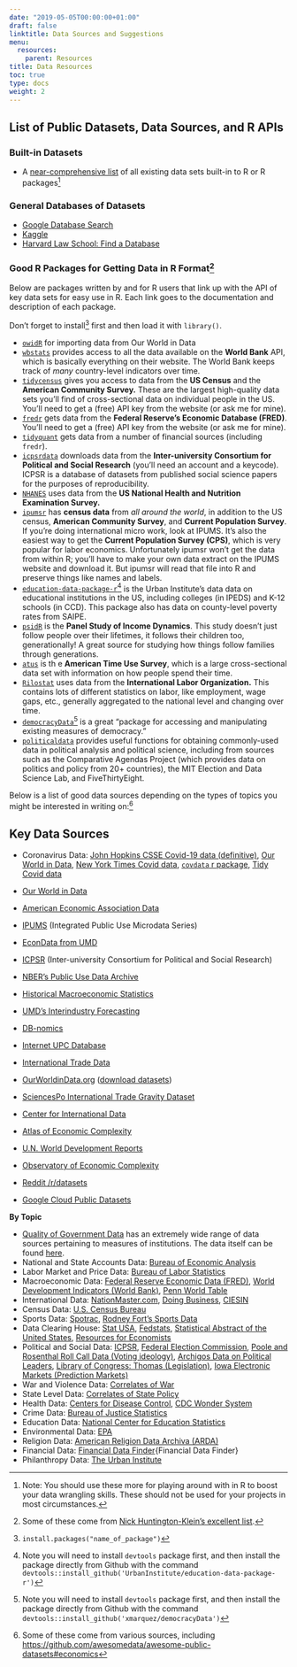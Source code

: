 ```yaml
---
date: "2019-05-05T00:00:00+01:00"
draft: false
linktitle: Data Sources and Suggestions
menu:
  resources:
    parent: Resources
title: Data Resources
toc: true
type: docs
weight: 2
---
```


##  List of Public Datasets, Data Sources, and R APIs

### Built-in Datasets

- A [near-comprehensive list](https://vincentarelbundock.github.io/Rdatasets/datasets.html) of all existing data sets built-in to R or R packages^[Note: You should use these more for playing around with in R to boost your data wrangling skills. These should not be used for your projects in most circumstances.]

### General Databases of Datasets

- [Google Database Search](https://toolbox.google.com/datasetsearch)
- [Kaggle](https://www.kaggle.com/datasets)
- [Harvard Law School: Find a Database](https://hls.harvard.edu/library/research/find-a-database/#hlsnav-databases-for-legal-and-law-related-research)

### Good R Packages for Getting Data in R Format^[Some of these come from [Nick Huntington-Klein's excellent list](http://www.nickchk.com/econometrics.html).]

Below are packages written by and for R users that link up with the API of key data sets for easy use in R. Each link goes to the documentation and description of each package.

Don't forget to install^[`install.packages("name_of_package")`] first and then load it with `library()`. 

- [`owidR`](https://github.com/piersyork/owidR) for importing data from Our World in Data
- [`wbstats`](https://cran.r-project.org/web/packages/wbstats/wbstats.pdf) provides access to all the data available on the **World Bank** API, which is basically everything on their website. The World Bank keeps track of *many* country-level indicators over time.
- [`tidycensus`](https://cran.r-project.org/web/packages/tidycensus/tidycensus.pdf) gives you access to data from the **US Census** and the **American Community Survey.** These are the largest high-quality data sets you'll find of cross-sectional data on individual people in the US. You'll need to get a (free) API key from the website (or ask me for mine).
- [`fredr`](https://cran.r-project.org/web/packages/fredr/vignettes/fredr.html) gets data from the **Federal Reserve's Economic Database (FRED)**. You'll need to get a (free) API key from the website (or ask me for mine).
- [`tidyquant`](https://cran.r-project.org/web/packages/tidyquant/index.html) gets data from a number of financial sources (including `fredr`).
- [`icpsrdata`](https://cran.r-project.org/web/packages/icpsrdata/icpsrdata.pdf) downloads data from the **Inter-university Consortium for Political and Social Research** (you'll need an account and a keycode). ICPSR is a database of datasets from published social science papers for the purposes of reproducibility.
- [`NHANES`](https://cran.r-project.org/web/packages/NHANES/NHANES.pdf) uses data from the **US National Health and Nutrition Examination Survey.**
- [`ipumsr`](https://cran.r-project.org/web/packages/ipumsr/vignettes/ipums.html) has **census data** from *all around the world*, in addition to the US census, **American Community Survey**, and **Current Population Survey**. If you're doing international micro work, look at IPUMS. It's also the easiest way to get the **Current Population Survey (CPS)**, which is very popular for labor economics. Unfortunately ipumsr won't get the data from within R; you'll have to make your own data extract on the IPUMS website and download it. But ipumsr will read that file into R and preserve things like names and labels.
- [`education-data-package-r`](https://github.com/UrbanInstitute/education-data-package-r)^[Note you will need to install `devtools` package first, and then install the package directly from Github with the command `devtools::install_github('UrbanInstitute/education-data-package-r')`] is the Urban Institute's data data on educational institutions in the US, including colleges (in IPEDS) and K-12 schools (in CCD). This package also has data on county-level poverty rates from SAIPE.
- [`psidR`](https://cran.r-project.org/web/packages/psidR/psidR.pdf) is the **Panel Study of Income Dynamics**. This study doesn't just follow people over their lifetimes, it follows their children too, generationally! A great source for studying how things follow families through generations.
- [`atus`](https://cran.r-project.org/web/packages/atus/atus.pdf) is th e **American Time Use Survey**, which is a large cross-sectional data set with information on how people spend their time.
- [`Rilostat`](https://ilostat.github.io/Rilostat/index.html) uses data from the **International Labor Organization.** This contains lots of different statistics on labor, like employment, wage gaps, etc., generally aggregated to the national level and changing over time.
- [`democracyData`](https://github.com/xmarquez/democracyData)^[Note you will need to install `devtools` package first, and then install the package directly from Github with the command `devtools::install_github('xmarquez/democracyData')`] is a great "package for accessing and manipulating existing measures of democracy."
- [`politicaldata`](https://cran.rstudio.com/web/packages/politicaldata/index.html) provides useful functions for obtaining commonly-used data in political analysis and political science, including from sources such as the Comparative Agendas Project (which provides data on politics and policy from 20+ countries), the MIT Election and Data Science Lab, and FiveThirtyEight.

Below is a list of good data sources depending on the types of topics you might be interested in writing on:^[Some of these come from various sources, including [https://github.com/awesomedata/awesome-public-datasets#economics](Awesomedata's Awesome Public Datasets for Economics)]

## Key Data Sources

- Coronavirus Data: [John Hopkins CSSE Covid-19 data (definitive)](https://github.com/CSSEGISandData/COVID-19), [Our World in Data](https://github.com/owid/covid-19-data/tree/master/public/data), [New York Times Covid data](https://github.com/nytimes/covid-19-data), [`covdata` r package](https://github.com/kjhealy/covdata), [Tidy Covid data](https://github.com/joachim-gassen/tidycovid19)

- [Our World in Data](https://ourworldindata.org)
- [American Economic Association Data](https://www.aeaweb.org/resources/data)
- [IPUMS](https://www.ipums.org/) (Integrated Public Use Microdata Series)
- [EconData from UMD](http://inforumweb.umd.edu/econdata/econdata.html)
- [ICPSR](https://www.icpsr.umich.edu/web/pages/) (Inter-university Consortium for Political and Social Research)
- [NBER's Public Use Data Archive](https://www.nber.org/research/data?page=1&perPage=50)
- [Historical Macroeconomic Statistics](http://www.historicalstatistics.org/)
- [UMD's Interindustry Forecasting](http://inforumweb.umd.edu/econdata/econdatacontents.html)
- [DB-nomics](https://db.nomics.world/)
- [Internet UPC Database](https://www.upcdatabase.com/)
- [International Trade Data](https://www.macalester.edu/research/economics/PAGE/HAVEMAN/Trade.Resources/TradeData.html)
- [OurWorldinData.org](https://ourworldindata.org/) ([download datasets](https://github.com/owid/owid-datasets))
- [SciencesPo International Trade Gravity Dataset](http://econ.sciences-po.fr/thierry-mayer/data)
- [Center for International Data](https://cid.econ.ucdavis.edu/)
- [Atlas of Economic Complexity](http://atlas.cid.harvard.edu/)
- [U.N. World Development Reports](http://hdr.undp.org/en)
- [Observatory of Economic Complexity](https://oec.world/en/)
- [Reddit /r/datasets](https://www.reddit.com/r/datasets/)
- [Google Cloud Public Datasets](https://cloud.google.com/public-datasets/)

**By Topic**

- [Quality of Government Data](https://qog.pol.gu.se/data/dataextras/datasources) has an extremely wide range of data sources pertaining to measures of institutions. The data itself can be found [here](https://qog.pol.gu.se/data/datadownloads/qogstandarddata). 
- National and State Accounts Data: [Bureau of Economic Analysis](http://www.bea.doc.gov/)
- Labor Market and Price Data: [Bureau of Labor Statistics](http://www.bls.gov/)
- Macroeconomic Data: [Federal Reserve Economic Data (FRED)](https://fred.stlouisfed.org/), [World Development Indicators (World Bank)](https://datacatalog.worldbank.org/dataset/world-development-indicators), [Penn World Table](https://www.rug.nl/ggdc/productivity/pwt/)
- International Data: [NationMaster.com](http://www.nationmaster.com/), [Doing Business](http://rru.worldbank.org/DoingBusiness/), [CIESIN](ttp://www.ciesin.org/data.html)
- Census Data: [U.S. Census Bureau](http://www.census.gov/)
- Sports Data: [Spotrac](http://spotrac.com), [Rodney Fort's Sports Data](https://sites.google.com/site/rodswebpages/codes)
- Data Clearing House: [Stat USA](http://www.stat-usa.gov/), [Fedstats](http://www.fedstats.gov/), [Statistical Abstract of the United States](http://www.census.gov/prod/www/statistical-abstract-us.html), [Resources for Economists](http://rfe.org) 
- Political and Social Data: [ICPSR](http://www.icpsr.umich.edu/), [Federal Election Commission](http://fec.gov), [Poole and Rosenthal Roll Call Data (Voting ideology)](http://voteview.uh.edu/default_nomdata.htm), [Archigos Data on Political Leaders](https://www.rochester.edu/college/faculty/hgoemans/data.htm), [Library of Congress: Thomas (Legislation)](http://thomas.loc.gov/), [Iowa Electronic Markets (Prediction Markets)](http://www.biz.uiowa.edu/iem/)
- War and Violence Data: [Correlates of War](http://www.correlatesofwar.org/data-sets)
- State Level Data: [Correlates of State Policy](http://ippsr.msu.edu/public-policy/correlates-state-policy)
- Health Data: [Centers for Disease Control](http://www.cdc.gov/scientific.htm), [CDC Wonder System](http://wonder.cdc.gov/DataSets.shtml)
- Crime Data: [Bureau of Justice Statistics](http://www.ojp.usdoj.gov/bjs/)
- Education Data: [National Center for Education Statistics](http://www.nces.ed.gov/)
- Environmental Data: [EPA](http://www.epa.gov/ceisweb1/ceishome/)
- Religion Data: [American Religion Data Archiva (ARDA)](http://www.arda.tm/)
- Financial Data: [Financial Data Finder](http://www.cob.ohio-state.edu/cgi-bin/DB_Search/db_search.cgi?setup_file=finance.setup.cgi){Financial Data Finder}
- Philanthropy Data: [The Urban Institute](http://nccs.urban.org/)